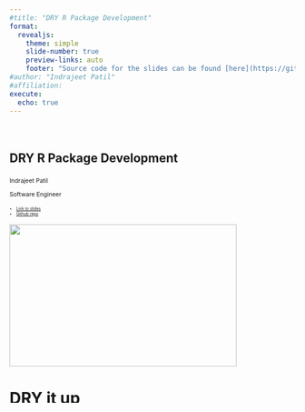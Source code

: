 ```yaml
---
#title: "DRY R Package Development"
format:
  revealjs: 
    theme: simple
    slide-number: true
    preview-links: auto
    footer: "Source code for the slides can be found [here](https://github.com/IndrajeetPatil/dry-r-package-development/)."
#author: "Indrajeet Patil"
#affiliation: 
execute:
  echo: true
---
```


## DRY R Package Development {style="margin-top: 3em;"}

::: {style="margin-top: 2em; margin-bottom: 1em; font-size: 0.75em"}

Indrajeet Patil

Software Engineer

:::


::: {style="margin-top: 2em; font-size:0.5em"}

- [Link to slides](https://indrajeetpatil.github.io/dry-r-package-development/)
- [Github repo](https://github.com/IndrajeetPatil/dry-r-package-development/)

:::

![](media/simpsons.png){.absolute width="400" height="250" right="100" top="100"}

<!-- Need to install extension from https://github.com/quarto-ext/fontawesome -->
<!-- > quarto install extension quarto-ext/fontawesome -->

# DRY it up

Why should you not repeat yourself?

## Don't Repeat Yourself (DRY) Principle {.smaller}

# Documentation

How not to repeat yourself while writing documentation.

## What do users read? {.smaller}

What users consult to find needed information will depend on the context.

. . .

</br>

{{< fa brands readme size=2xl >}} **README**: When users are exploring the package repository.

</br>

{{< fa file-pdf size=2xl >}} **Manual**: When users are reading CRAN manual or help pages in the IDE.

</br>

{{< fa file size=2xl >}} **Vignettes**: When users are reading CRAN documentation.

. . . 

</br>

:::{.callout-caution}

## Possible duplication

This means that sometimes we may need to duplicate the same information in more than one place. 

How can we do so without repeating ourselves?

:::

# Data

How not to repeat yourself while creating and re-using example datasets.

## Example data

Sometimes none of the existing datasets might be usable to illustrate your functions. In such cases, you may create your own example dataset.

But you don't need to define it every time you use it. Otherwise, you will need to define it in examples, vignettes, README, etc.

How can you avoid this repetition?

## Shipping data in a package {.smaller}

Let's say your example dataset `exdat` is defined as:

```r
exdat <- matrix(c(71, 50, 30, 100), nrow = 2)
```

. . . 

:::: {.columns}

::: {.column width='60%'}

**Saving data**

You can save the script to generate the data in `data-raw/exdat.R`.

```r
exdat <- matrix(c(71, 50, 30, 100), nrow = 2)
save(exdat, file = "data/exdat.rdata")
```

This will store data in `data/exdat.rdata`.

You can document it in `R/data.R`.

:::

::: {.column width='40%'}

**Directory structure**

```
├── DESCRIPTION
├── R
├── data-raw
│   └── exdat.R
├── data
│   └── exdat.rdata
├── R
│   └── data.R
```

:::

::::

. . . 

Now `exdat` is defined only once, and can be used in examples, tests, vignettes, README, etc.!

::: aside

Don't forget to set `LazyData:true` in the `DESCRIPTION` file.

:::

## Self-study 

Examples of R packages that define datasets and use them repeatedly in their documentation.

- [`{ggstatsplot}`](https://github.com/IndrajeetPatil/ggstatsplot)

- [`{effectsize}`](https://github.com/easystats/effectsize)

# Unit testing

- parametrized unit testing
- testing datasets in helper.R

# Condition messages

- error messages as an output of R functions saved in a list instead of bare strings

# Dependency specification

- a single place to specify NAMESPACE (avoid many importFrom calls)

# Find me at...

{{< fa brands twitter >}} [Twitter](http://twitter.com/patilindrajeets)

{{< fa brands linkedin >}} [LikedIn](https://www.linkedin.com/in/indrajeet-patil-397865174/)

{{< fa brands github >}} [GitHub](http://github.com/IndrajeetPatil)

{{< fa solid link >}} [Website](https://sites.google.com/site/indrajeetspatilmorality/)

{{< fa solid envelope >}} [E-mail](mailto:patilindrajeet.science@gmail.com)

# Thank You 

And Happy Package Development! 😊

## Session information {.smaller}

```r
sessioninfo::session_info(include_base = TRUE)
```

